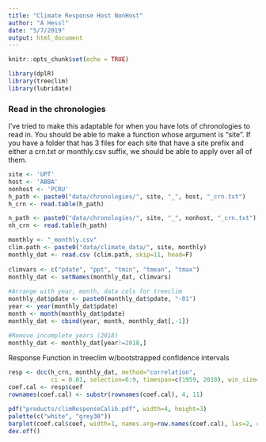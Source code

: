 ```yaml
---
title: "Climate Response Host NonHost"
author: "A Hessl"
date: "5/7/2019"
output: html_document
---
```


```r
knitr::opts_chunk$set(echo = TRUE)
```

```r
library(dplR)
library(treeclim)
library(lubridate)
```
### Read in the chronologies
I've tried to make this adaptable for when you have lots of chronologies to read in. You should be able to make a function whose argument is "site". If you have a folder that has 3 files for each site that have a site prefix and either a crn.txt or monthly.csv suffix, we should be able to apply over all of them.

```r
site <- 'UPT'
host <- 'ABBA'
nonhost <- 'PCRU'
h_path <- paste0("data/chronologies/", site, "_", host, "_crn.txt")
h_crn <- read.table(h_path)

n_path <- paste0("data/chronologies/", site, "_", nonhost, "_crn.txt")
nh_crn <- read.table(h_path)
```


```r

monthly <- "_monthly.csv"
clim.path <- paste0("data/climate_data/", site, monthly)
monthly_dat <- read.csv (clim.path, skip=11, head=F)
    
climvars <- c("pdate", "ppt", "tmin", "tmean", "tmax")
monthly_dat <- setNames(monthly_dat, climvars)
   
#Arrange with year, month, data cols for treeclim 
monthly_dat$pdate <- paste0(monthly_dat$pdate, "-01")
year <- year(monthly_dat$pdate)
month <- month(monthly_dat$pdate)
monthly_dat <- cbind(year, month, monthly_dat[,-1])

#Remove incomplete years (2018)
monthly_dat <- monthly_dat[year!=2018,]
```

Response Function in treeclim
w/bootstrapped confidence intervals
```r
resp <- dcc(h_crn, monthly_dat, method="correlation", 
            ci = 0.01, selection=6:9, timespan=c(1959, 2010), win_size= 50, boot="exact") 
coef.cal <- resp$coef
rownames(coef.cal) <- substr(rownames(coef.cal), 4, 11)
```

```r
pdf("products/climResponseCalib.pdf", width=4, height=3)
palette(c("white", "grey30"))
barplot(coef.cal$coef, width=1, names.arg=row.names(coef.cal), las=2, col=factor(coef.cal$significant), ylim=c(0,0.5), ylab="Cor Coef", main="Climate Response (1959-2010)")
dev.off()
```